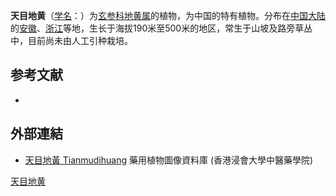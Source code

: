 {{Speciesbox
| name = 天目地黄
| status = 
| status_system = 
| image = 
| genus = Rehmannia
| species = chingii
| authority = Li
}}

'''天目地黄'''（[[学名|学名]]：{{lang|la|''Rehmannia chingii''}}）为[[玄参科|玄参科]][[地黄属|地黄属]]的植物，为中国的特有植物。分布在[[中国大陆|中国大陆]]的[[安徽|安徽]]、[[浙江|浙江]]等地，生长于海拔190米至500米的地区，常生于山坡及路旁草丛中，目前尚未由人工引种栽培。

== 参考文献 ==
<div class="references-small">
* {{cite web| url =http://www.bioinfo.cn/db05/KmzwSpecies.php?action=view&id=21519| title =天目地黄| work =《中国高等植物数据库全库》| publisher =中国科学院微生物研究所| author =昆明植物研究所| accessdate =2009-02-25| deadurl =yes| archiveurl =https://web.archive.org/web/20160305071158/http://www.bioinfo.cn/db05/KmzwSpecies.php?action=view&id=21519| archivedate =2016-03-05}}
</div>

==外部連結==		
* [http://libproject.hkbu.edu.hk/was40/detail?lang=ch&channelid=1288&searchword=herb_id=D01108 天目地黃 Tianmudihuang]{{Wayback|url=http://libproject.hkbu.edu.hk/was40/detail?lang=ch&channelid=1288&searchword=herb_id=D01108 |date=20160304105945 }} 藥用植物圖像資料庫 (香港浸會大學中醫藥學院) {{zh-hant}}{{en}}
{{Taxonbar|from=Q10940518}}

[[Category:地黄属|天目地黄]]


{{植物小作品}}